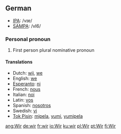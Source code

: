 ==German==
*[[w:IPA|IPA]]: /vɪɐ/
*[[w:SAMPA|SAMPA]]: /vI6/
===Personal pronoun===
#First person plural nominative pronoun

====Translations====
*Dutch: [[wij]], [[we]]
*English: [[we]]
*[[Esperanto]]: [[ni]]
*French: [[nous]]
*Italian: [[noi]]
*Latin: [[vos]]
*Spanish: [[nosotros]]
*Swedish: [[vi]]
*[[Tok Pisin]]: [[mipela]], [[yumi]], [[yumipela]]

[[ang:Wir]]
[[de:wir]]
[[fr:wir]]
[[io:Wir]]
[[ku:wir]]
[[pl:Wir]]
[[pt:Wir]]
[[fi:Wir]]